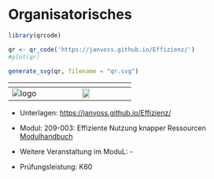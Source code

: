 # Organisatorisches {.unnumbered}

```r
library(qrcode)

qr <- qr_code('https://janvoss.github.io/Effizienz/')
#plot(qr)

generate_svg(qr, filename = "qr.svg")

```

|       ${}$        |  ${}$  |
|:-----------------:|:--------------------------------------------------:|
| ![logo](logo.png) |    ![](qr.svg){width="30%"}              |

- Unterlagen: <https://janvoss.github.io/Effizienz/>

- Modul: 209-003: Effiziente Nutzung knapper Ressourcen [Modulhandbuch](https://www.hfwu.de/fileadmin/user_upload/FAVM/ZuB/Module/Modulhandbuch_spob_zub_2022_WiSe_Stand_2022_WiSe.pdf) 

- Weitere Veranstaltung im ModuL: -

- Prüfungsleistung: K60